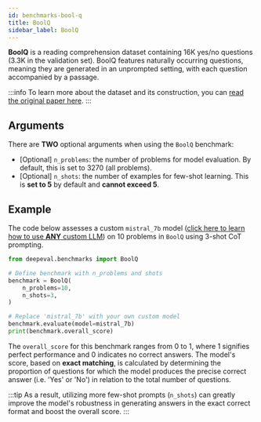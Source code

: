 ```yaml
---
id: benchmarks-bool-q
title: BoolQ
sidebar_label: BoolQ
---
```


<head>
  <link rel="canonical" href="https://deepeval.com/docs/benchmarks-bool-q" />
</head>

**BoolQ** is a reading comprehension dataset containing 16K yes/no questions (3.3K in the validation set). BoolQ features naturally occurring questions, meaning they are generated in an unprompted setting, with each question accompanied by a passage.

:::info
To learn more about the dataset and its construction, you can [read the original paper here](https://arxiv.org/pdf/1905.10044).
:::

## Arguments

There are **TWO** optional arguments when using the `BoolQ` benchmark:

- [Optional] `n_problems`: the number of problems for model evaluation. By default, this is set to 3270 (all problems).
- [Optional] `n_shots`: the number of examples for few-shot learning. This is **set to 5** by default and **cannot exceed 5**.

## Example

The code below assesses a custom `mistral_7b` model ([click here to learn how to use **ANY** custom LLM](/docs/benchmarks-introduction#benchmarking-your-llm)) on 10 problems in `BoolQ` using 3-shot CoT prompting.

```python
from deepeval.benchmarks import BoolQ

# Define benchmark with n_problems and shots
benchmark = BoolQ(
    n_problems=10,
    n_shots=3,
)

# Replace 'mistral_7b' with your own custom model
benchmark.evaluate(model=mistral_7b)
print(benchmark.overall_score)
```

The `overall_score` for this benchmark ranges from 0 to 1, where 1 signifies perfect performance and 0 indicates no correct answers. The model's score, based on **exact matching**, is calculated by determining the proportion of questions for which the model produces the precise correct answer (i.e. 'Yes' or 'No') in relation to the total number of questions.

:::tip
As a result, utilizing more few-shot prompts (`n_shots`) can greatly improve the model's robustness in generating answers in the exact correct format and boost the overall score.
:::
